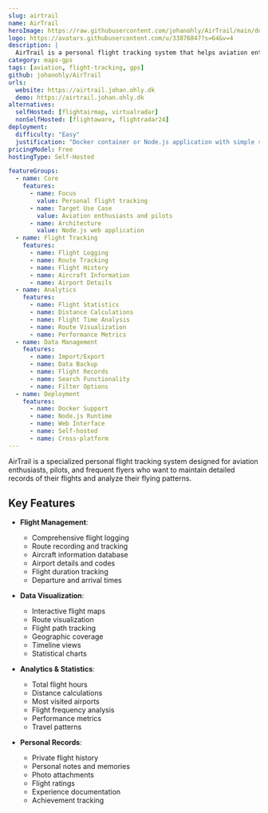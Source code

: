 ```yaml
---
slug: airtrail
name: AirTrail
heroImage: https://raw.githubusercontent.com/johanohly/AirTrail/main/docs/assets/banner.png
logo: https://avatars.githubusercontent.com/u/33876847?s=64&v=4
description: |
  AirTrail is a personal flight tracking system that helps aviation enthusiasts log and track their flights, analyze flight patterns, and maintain a comprehensive flight history.
category: maps-gps
tags: [aviation, flight-tracking, gps]
github: johanohly/AirTrail
urls:
  website: https://airtrail.johan.ohly.dk
  demo: https://airtrail.johan.ohly.dk
alternatives:
  selfHosted: [flightairmap, virtualradar]
  nonSelfHosted: [flightaware, flightradar24]
deployment:
  difficulty: "Easy"
  justification: "Docker container or Node.js application with simple setup."
pricingModel: Free
hostingType: Self-Hosted

featureGroups:
  - name: Core
    features:
      - name: Focus
        value: Personal flight tracking
      - name: Target Use Case
        value: Aviation enthusiasts and pilots
      - name: Architecture
        value: Node.js web application
  - name: Flight Tracking
    features:
      - name: Flight Logging
      - name: Route Tracking
      - name: Flight History
      - name: Aircraft Information
      - name: Airport Details
  - name: Analytics
    features:
      - name: Flight Statistics
      - name: Distance Calculations
      - name: Flight Time Analysis
      - name: Route Visualization
      - name: Performance Metrics
  - name: Data Management
    features:
      - name: Import/Export
      - name: Data Backup
      - name: Flight Records
      - name: Search Functionality
      - name: Filter Options
  - name: Deployment
    features:
      - name: Docker Support
      - name: Node.js Runtime
      - name: Web Interface
      - name: Self-hosted
      - name: Cross-platform
---
```


AirTrail is a specialized personal flight tracking system designed for aviation enthusiasts, pilots, and frequent flyers who want to maintain detailed records of their flights and analyze their flying patterns.

## Key Features

- **Flight Management**:

  - Comprehensive flight logging
  - Route recording and tracking
  - Aircraft information database
  - Airport details and codes
  - Flight duration tracking
  - Departure and arrival times

- **Data Visualization**:

  - Interactive flight maps
  - Route visualization
  - Flight path tracking
  - Geographic coverage
  - Timeline views
  - Statistical charts

- **Analytics & Statistics**:

  - Total flight hours
  - Distance calculations
  - Most visited airports
  - Flight frequency analysis
  - Performance metrics
  - Travel patterns

- **Personal Records**:
  - Private flight history
  - Personal notes and memories
  - Photo attachments
  - Flight ratings
  - Experience documentation
  - Achievement tracking
